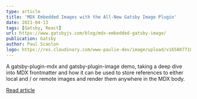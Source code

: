```yaml
---
type: article
title: 'MDX Embedded Images with the All-New Gatsby Image Plugin'
date: 2021-04-13
tags: [Gatsby, React]
url: https://www.gatsbyjs.com/blog/mdx-embedded-gatsby-image/
publication: Gatsby
author: Paul Scanlon
logo: https://res.cloudinary.com/www-paulie-dev/image/upload/v1658077182/paulie.dev/Logos/gatsby-logo_dgbkjm.png
---
```


A gatsby-plugin-mdx and gatsby-plugin-image demo, taking a deep dive into MDX frontmatter and how it can be used to
store references to either local and / or remote images and render them anywhere in the MDX body.

[Read article](https://www.gatsbyjs.com/blog/mdx-embedded-gatsby-image/)

